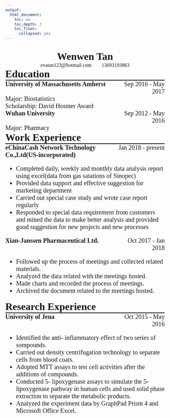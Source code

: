 ```yaml
---
output:
  html_document:
    toc: no
    toc_depth: 3
    toc_float:
      collapsed: yes
---
```

<style>
  .head-1 {
    font-family: Times New Roman;
    font-size: 32px;
    font-weight: bold;
    text-align: center;
  }
  .head-2 {
    font-family: Times New Roman;
    font-size: 16px;
    font-weight: normal;
    text-align: center;
  }
  
  .content {
    font-family: Times New Roman;
    font-weight: bold;
    font-size: 32px;
    margin-left: 0;
    width: 100%;
  }
  
  .content-2 {
    font-family: Times New Roman;
    font-size: 20px;
    font-weight: bold;
    margin-left: 0;
    float: left;
    width: 70%;
  }
  
   .content-3 {
    font-family: Times New Roman;
    font-size: 20px;
    font-weight: normal;
    text-align: right;
    margin-right: 0;
    float: right;
    width: 30%;
  }
  
   .content-4 {
    font-family: Times New Roman;
    font-size: 20px;
    font-weight: normal;
    margin-left: 0;
    float: left;
    width: 100%;
    }
    
  li{
  margin-top: 0px;
  margin-bottom: 0px;
  margin-left: 0;
}

  h1{
  font-family: Times New Roman;
}


  hr{
  border: 0px;
  height: 2px;
  margin-top: 0px;
  margin-bottom: 0px;
  background: black;
  background-image: ;
  width: 100%
}
 
</style>

<body>

</br>
<div class="head-1">Wenwen Tan</div>
<div class="head-2">evatan123\@hotmail.com&nbsp;&nbsp;&nbsp;&nbsp;&nbsp;&nbsp;&nbsp;&nbsp;13693193863</div>

<div class="content">Education</div>


<hr/>

<div class="content-2">University of Massachusetts Amherst</div>
<div class="content-3">Sep 2016 - May 2017</div>
<div class="content-4">Major: Biostatistics</div>
<div class="content-4">Scholarship: David Hosmer Award</div>
<div class="content-2">Wuhan University</div>
<div class="content-3">Sep 2012 - May 2016</div>
<div class="content-4">Major: Pharmacy</div>

<div class="content">Work Experience</div>
<hr/>
<div class="content-2">eChinaCash Network Technology Co.,Ltd(US-incorporated)</div>

<div class="content-3">Jan 2018 - present</div>

<div class = "content-4">
- Completed daily, weekly and monthly data analysis report using excel(data from gas satations of Sinopec)
- Provided data support and effective suggestion for marketing department
- Carried out special case study and wrote case report regularly
- Responded to  special data requirement from customers and mined the data to make better analysis and provided good suggestion for new projects and new processes
</div>

<div class = "content-2">Xian-Janssen Pharmaceutical Ltd.</div>
<div class = "content-3">Oct 2017 - Jan 2018</div>
<div class = "content-4">
- Followed up the process of meetings and collected related materials.
- Analyzed the data related with the meetings hosted.
- Made charts and recorded the process of meetings.
- Archived the document related to the meetings hosted.
</div>

<div class="content">Research Experience</div>
<hr/>

<div class="content-2">University of Jena</div>
<div class="content-3">Oct 2015 - May 2016</div>
<div class = "content-4">
- Identified the anti- inflammatory effect of two series of sompounds.
- Carried out density centrifugation technology to separate cells from blood coats.
- Adopted MTT assays to test cell activities after the additions of compounds.
- Conducted 5- lipoxygenase assays to simulate the 5- lipoxygenase pathway in human cells and used solid phase extraction to separate the metabolic products.
- Analyzed the experiment data by GraphPad Prism 4 and Microsoft Office Excel.
</div>


</body>


